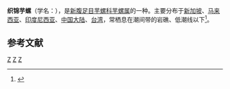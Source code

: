 {{Speciesbox 
| taxon = Conus textile
| authority = Linnaeus, 1758
| image = Textile_cone.JPG
}}
'''织锦芋螺'''（学名：''{{lang|la|Conus textile}}''），是[[新腹足目|新腹足目]][[芋螺科|芋螺科]][[芋螺属|芋螺属]]的一种。主要分布于[[新加坡|新加坡]]、[[马来西亚|马来西亚]]、[[印度尼西亚|印度尼西亚]]、[[中国大陆|中国大陆]]、[[台湾|台湾]]，常栖息在潮间带的岩礁、低潮线以下<ref>{{cite web|url=http://shell.sinica.edu.tw/chinese/shellbase_detail.php?science_no=1627|title=国际贝库：织锦芋螺|publisher=台湾贝类资料库|accessdate=2009-08-11|archive-date=2016-03-04|archive-url=https://web.archive.org/web/20160304101213/http://shell.sinica.edu.tw/chinese/shellbase_detail.php?science_no=1627|dead-url=no}}</ref>。

== 参考文献 ==
{{reflist}}
{{Taxonbar}}

[[Category:1758年描述的軟體動物|Z]]
[[Category:芋螺属|Z]]
[[Category:卡尔·林奈命名的生物分类|Z]]